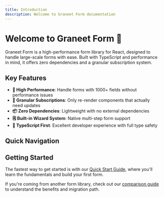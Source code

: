 ```yaml
---
title: Introduction
description: Welcome to Graneet Form documentation
---
```



# Welcome to Graneet Form 🚀

Graneet Form is a high-performance form library for React, designed to handle large-scale forms with ease. Built with TypeScript and performance in mind, it offers zero dependencies and a granular subscription system.

## Key Features

- **🚀 High Performance**: Handle forms with 1000+ fields without performance issues
- **🎯 Granular Subscriptions**: Only re-render components that actually need updates  
- **📦 Zero Dependencies**: Lightweight with no external dependencies
- **🗒️ Built-in Wizard System**: Native multi-step form support
- **🔧 TypeScript First**: Excellent developer experience with full type safety

## Quick Navigation

<Cards>
  <Card 
    title="Quick Start" 
    description="Get up and running in minutes"
    href="/docs/quick-start" 
  />
  <Card 
    title="Why Graneet Form?" 
    description="Compare with other form libraries"
    href="/docs/comparison" 
  />
  <Card 
    title="API Reference" 
    description="Complete TypeScript API documentation"
    href="/docs/api" 
  />
  <Card 
    title="GitHub Repository" 
    description="View source code and contribute"
    href="https://github.com/graneet/graneet-form" 
  />
</Cards>

## Getting Started

The fastest way to get started is with our [Quick Start Guide](/docs/quick-start), where you'll learn the fundamentals and build your first form.

If you're coming from another form library, check out our [comparison guide](/docs/comparison) to understand the benefits and migration path.
